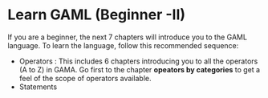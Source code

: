 # Learn GAML (Beginner -II)

If you are a beginner, the next 7 chapters will introduce you to the GAML language. To learn the language, follow this recommended sequence:



* Operators : This includes 6 chapters introducing you to all the operators (A to Z) in GAMA. Go first to the chapter **opeators by categories** to get a feel of the scope of operators available.
* Statements